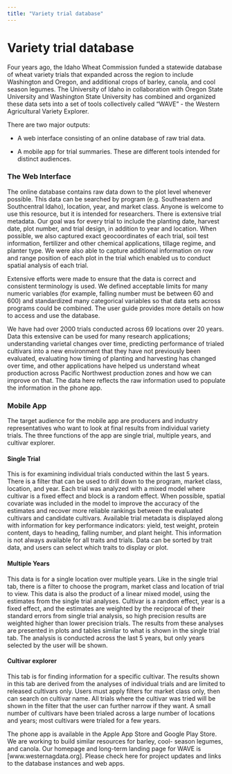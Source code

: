```yaml
---
title: "Variety trial database"
---
```


# Variety trial database

Four years ago, the Idaho Wheat Commission funded a statewide database of wheat variety trials that expanded across the region to include Washington and Oregon, and additional crops of barley, canola, and cool season legumes. The University of Idaho in collaboration with Oregon State University and Washington State University has combined and organized these data sets into a set of tools collectively called “WAVE” - the Western Agricultural Variety Explorer.  

There are two major outputs:  

- A web interface consisting of an online database of raw trial data.  

- A mobile app for trial summaries. These are different tools intended for distinct audiences.  

### The Web Interface

The online database contains raw data down to the plot level whenever possible. This data can be searched by program (e.g. Southeastern and Southcentral Idaho), location, year, and market class. Anyone is welcome to use this resource, but it is intended for researchers. There is extensive trial metadata. Our goal was for every trial to include the planting date, harvest date, plot number, and trial design, in addition to year and location. When possible, we also captured exact geocoordinates of each trial, soil test information, fertilizer and other chemical applications, tillage regime, and planter type. We were also able to capture additional information on row and range position of each plot in the trial which enabled us to conduct spatial analysis of each trial.  

Extensive efforts were made to ensure that the data is correct and consistent terminology is used. We defined acceptable limits for many numeric variables (for example, falling number must be between 60 and 600) and standardized many categorical variables so that data sets across programs could be combined. The user guide provides more details on how to access and use the database.  

We have had over 2000 trials conducted across 69 locations over 20 years. Data this extensive can be used for many research applications; understanding varietal changes over time, predicting performance of trialed cultivars into a new environment that they have not previously been evaluated, evaluating how timing of planting and harvesting has changed over time, and other applications have helped us understand wheat production across Pacific Northwest production zones and how we can improve on that. The data here reflects the raw information used to populate the information in the phone app.  

### Mobile App

The target audience for the mobile app are producers and industry representatives who want to look at final results from individual variety trials. The three
functions of the app are single trial, multiple years, and cultivar explorer.

#### Single Trial

This is for examining individual trials conducted within the last 5 years. There is a filter that can be used to drill down to the program, market class, location, and year. Each trial was analyzed with a mixed model where cultivar is a fixed effect and block is a random effect. When possible, spatial covariate was included in the model to improve the accuracy of the estimates and recover more reliable rankings between the evaluated cultivars and candidate cultivars. Available trial metadata is displayed along with information for key performance indicators: yield, test weight, protein content, days to heading, falling number, and plant height. This information is not always available for all traits and trials. Data can be sorted by trait data, and users can select which traits to display or plot.

#### Multiple Years

This data is for a single location over multiple years. Like in the single trial tab,
there is a filter to choose the program, market class and location of trial to view. This data is also the product of a linear mixed model, using the estimates from the single trial analyses. Cultivar is a random effect, year is a fixed effect, and the estimates are weighted by the reciprocal of their standard errors from single trial analysis, so high precision results are weighted higher than lower precision trials. The results from these analyses are presented in plots and tables similar to what is shown in the single trial tab. The analysis is conducted across the last 5 years, but only years selected by the user will be shown.

#### Cultivar explorer

This tab is for finding information for a specific cultivar. The results shown in this tab are derived from the analyses of individual trials and are limited to released cultivars only. Users must apply filters for market class only, then can search on cultivar name. All trials where the cultivar was tried will be shown in the filter that the user can further narrow if they want. A small number of cultivars have been trialed across a large number of locations and years; most cultivars were trialed for a few years.

The phone app is available in the Apple App Store and Google Play Store.
We are working to build similar resources for barley, cool- season legumes, and canola. Our homepage and long-term landing page for WAVE is [www.westernagdata.org]. Please check here for project updates and links to the database instances and web apps.
